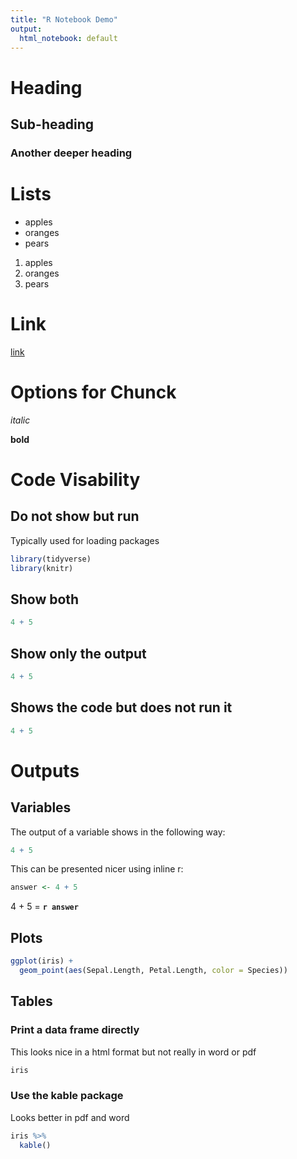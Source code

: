 ```yaml
---
title: "R Notebook Demo"
output:
  html_notebook: default
---
```


# Heading

## Sub-heading

### Another deeper heading

# Lists

* apples
* oranges
* pears

1. apples
1. oranges
1. pears

# Link

[link](http://www.google.com)

# Options for Chunck

*italic*

**bold**

# Code Visability

## Do not show but run

Typically used for loading packages

```r
library(tidyverse)
library(knitr)
```

## Show both

```r
4 + 5
```

## Show only the output

```r
4 + 5
```

## Shows the code but does not run it

```r
4 + 5
```

# Outputs

## Variables

The output of a variable shows in the following way:

```r
4 + 5
```

This can be presented nicer using inline r:

```r
answer <- 4 + 5
```

4 + 5 = **`r answer`**

## Plots

```r
ggplot(iris) +
  geom_point(aes(Sepal.Length, Petal.Length, color = Species))  
```

## Tables

### Print a data frame directly

This looks nice in a html format but not really in word or pdf

```r
iris
```

### Use the kable package

Looks better in pdf and word

```r
iris %>%
  kable()
```

